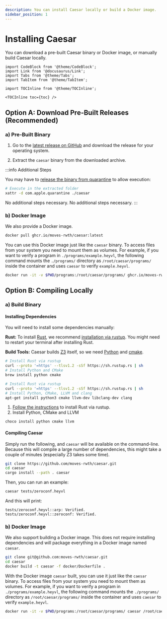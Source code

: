 ```yaml
---
description: You can install Caesar locally or build a Docker image.
sidebar_position: 1
---
```


# Installing Caesar

You can download a pre-built Caesar binary or Docker image, or manually build Caesar locally.

```mdx-code-block
import CodeBlock from '@theme/CodeBlock';
import Link from '@docusaurus/Link';
import Tabs from '@theme/Tabs';
import TabItem from '@theme/TabItem';
```

```mdx-code-block
import TOCInline from '@theme/TOCInline';

<TOCInline toc={toc} />
```

## Option A: Download Pre-Built Releases (Recommended)

### a) Pre-Built Binary

1. Go to the [latest release on GitHub](https://github.com/moves-rwth/caesar/releases/latest) and download the release for your operating system.

2. Extract the `caesar` binary from the downloaded archive.

:::info Additional Steps

<Tabs groupId="operating-systems">
  <TabItem value="mac" label="macOS">

  You may have to [release the binary from quarantine](https://support.apple.com/guide/mac-help/mh40616/mac) to allow execution:
  ```bash
  # Execute in the extracted folder
  xattr -d com.apple.quarantine ./caesar
  ```

  </TabItem>
  <TabItem value="debian" label="Debian/Linux">
    No additional steps necessary.
  </TabItem>
  <TabItem value="win" label="Windows">
    No additional steps necessary.
  </TabItem>
</Tabs>
:::

### b) Docker Image

We also provide a Docker image.

```bash
docker pull ghcr.io/moves-rwth/caesar:latest
```

You can use this Docker image just like the `caesar` binary.
To access files from your system you need to mount them as volumes.
For example, if you want to verify a program in `./programs/example.heyvl`, the following command mounts the `./programs/` directory as `/root/caesar/programs/` inside the container and uses `caesar` to verify `example.heyvl`.

```bash
docker run -it -v $PWD/programs:/root/caesar/programs/ ghcr.io/moves-rwth/caesar:latest /root/caesar/programs/example.heyvl
```

## Option B: Compiling Locally

### a) Build Binary

#### Installing Dependencies

You will need to install some dependencies manually:

**Rust:** To install [Rust](https://www.rust-lang.org/), we recommend [installation via rustup](https://rustup.rs/).
You might need to restart your terminal after installing Rust.

**Build Tools:** Caesar builds [Z3](https://github.com/Z3Prover/z3) itself, so we need [Python](https://www.python.org) and [cmake](https://cmake.org/).

<Tabs groupId="operating-systems">
  <TabItem value="mac" label="macOS">

  ```bash
  # Install Rust via rustup
  curl --proto '=https' --tlsv1.2 -sSf https://sh.rustup.rs | sh
  # Install Python and CMake
  brew install python cmake
  ```

  </TabItem>
  <TabItem value="debian" label="Debian/Linux">

  ```bash
  # Install Rust via rustup
  curl --proto '=https' --tlsv1.2 -sSf https://sh.rustup.rs | sh
  # Install Python, CMake, LLVM and clang
  apt-get install python3 cmake llvm-dev libclang-dev clang
  ```

  </TabItem>
  <TabItem value="win" label="Windows">

  1. [Follow the instructions](https://rustup.rs/) to install Rust via rustup.
  2. Install Python, CMake and LLVM
  ```bash
  choco install python cmake llvm
  ```

</TabItem>
</Tabs>

#### Compiling Caesar

Simply run the following, and `caesar` will be available on the command-line.
Because this will compile a large number of dependencies, this might take a couple of minutes (especially Z3 takes some time).

```bash
git clone https://github.com/moves-rwth/caesar.git
cd caesar
cargo install --path . caesar
```

Then, you can run an example:
```bash
caesar tests/zeroconf.heyvl 
```
And this will print:
```
tests/zeroconf.heyvl::arp: Verified.
tests/zeroconf.heyvl::zeroconf: Verified.
```

### b) Docker Image

We also support building a Docker image.
This does not require installing dependencies and will package everything in a Docker image named `caesar`.

```bash
git clone git@github.com:moves-rwth/caesar.git
cd caesar
docker build -t caesar -f docker/Dockerfile .
```

With the Docker image `caesar` built, you can use it just like the `caesar` binary.
To access files from your system you need to mount them as volumes.
For example, if you want to verify a program in `./programs/example.heyvl`, the following command mounts the `./programs/` directory as `/root/caesar/programs/` inside the container and uses `caesar` to verify `example.heyvl`.

```bash
docker run -it -v $PWD/programs:/root/caesar/programs/ caesar /root/caesar/programs/example.heyvl
```
